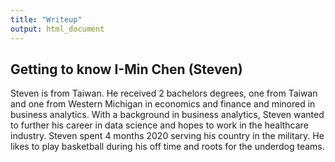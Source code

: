```yaml
---
title: "Writeup"
output: html_document
---
```


## Getting to know I-Min Chen (Steven)

Steven is from Taiwan.
He received 2 bachelors degrees, one from Taiwan and one from Western Michigan in economics and finance and minored in business analytics.
With a background in business analytics, Steven wanted to further his career in data science and hopes to work in the healthcare industry.
Steven spent 4 months 2020 serving his country in the military.
He likes to play basketball during his off time and roots for the underdog teams.

